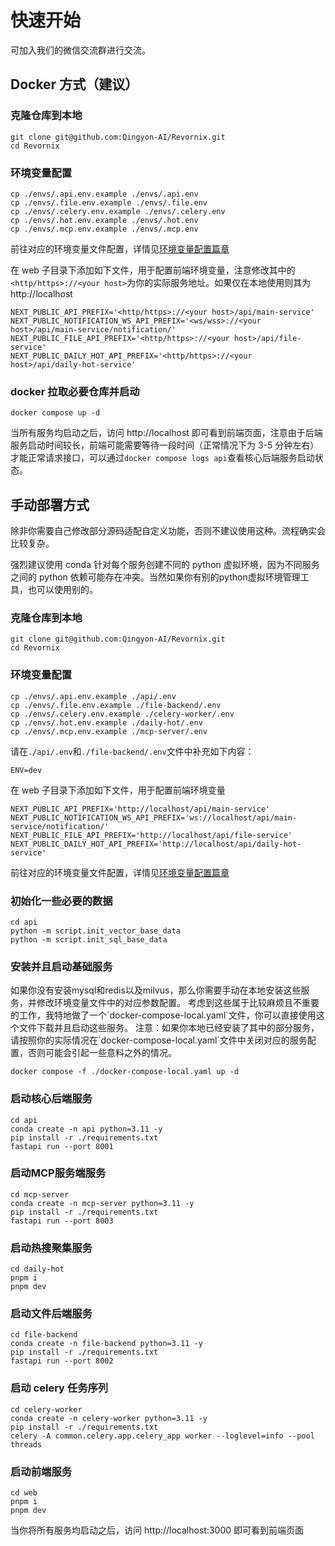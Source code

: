 
# 快速开始

可加入我们的微信交流群<WeComCode />进行交流。

## Docker 方式（建议）

<Steps>

### 克隆仓库到本地

```shell
git clone git@github.com:Qingyon-AI/Revornix.git
cd Revornix
```

### 环境变量配置

```shell
cp ./envs/.api.env.example ./envs/.api.env
cp ./envs/.file.env.example ./envs/.file.env
cp ./envs/.celery.env.example ./envs/.celery.env
cp ./envs/.hot.env.example ./envs/.hot.env
cp ./envs/.mcp.env.example ./envs/.mcp.env
```

前往对应的环境变量文件配置，详情见[环境变量配置篇章](environment)

在 web 子目录下添加如下文件，用于配置前端环境变量，注意修改其中的`<http/https>://<your host>`为你的实际服务地址。如果仅在本地使用则其为http://localhost

```shell filename=".env"
NEXT_PUBLIC_API_PREFIX='<http/https>://<your host>/api/main-service'
NEXT_PUBLIC_NOTIFICATION_WS_API_PREFIX='<ws/wss>://<your host>/api/main-service/notification/'
NEXT_PUBLIC_FILE_API_PREFIX='<http/https>://<your host>/api/file-service'
NEXT_PUBLIC_DAILY_HOT_API_PREFIX='<http/https>://<your host>/api/daily-hot-service'
```

### docker 拉取必要仓库并启动

```shell
docker compose up -d
```

当所有服务均启动之后，访问 http://localhost 即可看到前端页面，注意由于后端服务启动时间较长，前端可能需要等待一段时间（正常情况下为 3-5 分钟左右）才能正常请求接口，可以通过`docker compose logs api`查看核心后端服务启动状态。

</Steps>

## 手动部署方式

除非你需要自己修改部分源码适配自定义功能，否则不建议使用这种。流程确实会比较复杂。

<Callout>
	强烈建议使用 conda 针对每个服务创建不同的 python 虚拟环境，因为不同服务之间的
	python
	依赖可能存在冲突。当然如果你有别的python虚拟环境管理工具，也可以使用别的。
</Callout>

<Steps>

### 克隆仓库到本地

```shell
git clone git@github.com:Qingyon-AI/Revornix.git
cd Revornix
```

### 环境变量配置

```shell
cp ./envs/.api.env.example ./api/.env
cp ./envs/.file.env.example ./file-backend/.env
cp ./envs/.celery.env.example ./celery-worker/.env
cp ./envs/.hot.env.example ./daily-hot/.env
cp ./envs/.mcp.env.example ./mcp-server/.env
```

请在`./api/.env`和`./file-backend/.env`文件中补充如下内容：

```
ENV=dev
```

在 web 子目录下添加如下文件，用于配置前端环境变量

```shell filename=".env"
NEXT_PUBLIC_API_PREFIX='http://localhost/api/main-service'
NEXT_PUBLIC_NOTIFICATION_WS_API_PREFIX='ws://localhost/api/main-service/notification/'
NEXT_PUBLIC_FILE_API_PREFIX='http://localhost/api/file-service'
NEXT_PUBLIC_DAILY_HOT_API_PREFIX='http://localhost/api/daily-hot-service'
```

前往对应的环境变量文件配置，详情见[环境变量配置篇章](environment)

### 初始化一些必要的数据

```shell
cd api
python -m script.init_vector_base_data
python -m script.init_sql_base_data
```

### 安装并且启动基础服务

<Callout>
	如果你没有安装mysql和redis以及milvus，那么你需要手动在本地安装这些服务，并修改环境变量文件中的对应参数配置。
	考虑到这些属于比较麻烦且不重要的工作，我特地做了一个`docker-compose-local.yaml`文件，你可以直接使用这个文件下载并且启动这些服务。
</Callout>

<Callout type="warning">
	注意：如果你本地已经安装了其中的部分服务，请按照你的实际情况在`docker-compose-local.yaml`文件中关闭对应的服务配置，否则可能会引起一些意料之外的情况。
</Callout>

```shell
docker compose -f ./docker-compose-local.yaml up -d 
```

### 启动核心后端服务

```shell
cd api
conda create -n api python=3.11 -y
pip install -r ./requirements.txt
fastapi run --port 8001
```

### 启动MCP服务端服务

```shell
cd mcp-server
conda create -n mcp-server python=3.11 -y
pip install -r ./requirements.txt
fastapi run --port 8003
```

### 启动热搜聚集服务

```shell
cd daily-hot
pnpm i 
pnpm dev
```

### 启动文件后端服务

```shell
cd file-backend
conda create -n file-backend python=3.11 -y
pip install -r ./requirements.txt
fastapi run --port 8002
```

### 启动 celery 任务序列

```shell
cd celery-worker
conda create -n celery-worker python=3.11 -y
pip install -r ./requirements.txt
celery -A common.celery.app.celery_app worker --loglevel=info --pool threads
```

### 启动前端服务

```shell
cd web
pnpm i
pnpm dev
```

</Steps>

当你将所有服务均启动之后，访问 http://localhost:3000 即可看到前端页面

